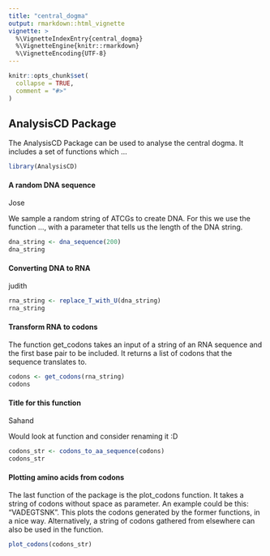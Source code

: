 ```yaml
---
title: "central_dogma"
output: rmarkdown::html_vignette
vignette: >
  %\VignetteIndexEntry{central_dogma}
  %\VignetteEngine{knitr::rmarkdown}
  %\VignetteEncoding{UTF-8}
---
```


```r
knitr::opts_chunk$set(
  collapse = TRUE,
  comment = "#>"
)
```

## AnalysisCD Package

The AnalysisCD Package can be used to analyse the central dogma. It includes a set of functions which ...

```r
library(AnalysisCD)
```

#### A random DNA sequence

Jose

We sample a random string of ATCGs to create DNA. For this we use the function ..., with a parameter that tells us the length of the DNA string.

```r
dna_string <- dna_sequence(200)
dna_string
```

#### Converting DNA  to RNA

judith

```r
rna_string <- replace_T_with_U(dna_string)
rna_string

```

#### Transform RNA to codons 

The function get_codons takes an input of a string of an RNA sequence and the first base pair to be included. It returns a list of codons that the sequence translates to.

```r
codons <- get_codons(rna_string)
codons
```

#### Title for this function

Sahand

Would look at function and consider renaming it :D

```r

codons_str <- codons_to_aa_sequence(codons)
codons_str
```

#### Plotting amino acids from codons

The last function of the package is the plot_codons function. It takes a string of codons without space as parameter. An example could be this: "VADEGTSNK". This plots the codons generated by the former functions, in a nice way. Alternatively, a string of codons gathered from elsewhere can also be used in the function.

```r
plot_codons(codons_str)

```
